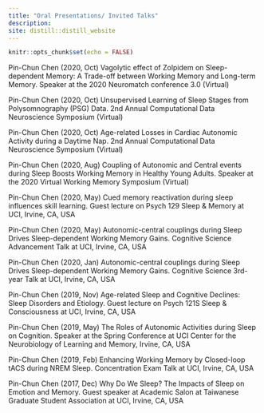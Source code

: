 ```yaml
---
title: "Oral Presentations/ Invited Talks"
description:
site: distill::distill_website
---
```


```r
knitr::opts_chunk$set(echo = FALSE)
```

Pin-Chun Chen (2020, Oct) Vagolytic effect of Zolpidem on Sleep-dependent Memory: A Trade-off between Working Memory and Long-term Memory. Speaker at the 2020 Neuromatch conference 3.0 (Virtual)

Pin-Chun Chen (2020, Oct) Unsupervised Learning of Sleep Stages from Polysomnography (PSG) Data. 2nd Annual Computational Data Neuroscience Symposium (Virtual)

Pin-Chun Chen (2020, Oct) Age-related Losses in Cardiac Autonomic Activity during a Daytime Nap. 2nd Annual Computational Data Neuroscience Symposium (Virtual)

Pin-Chun Chen (2020, Aug) Coupling of Autonomic and Central events during Sleep Boosts Working Memory in Healthy Young Adults. Speaker at the 2020 Virtual Working Memory Symposium (Virtual)

Pin-Chun Chen (2020, May) Cued memory reactivation during sleep influences skill learning. Guest lecture on Psych 129 Sleep & Memory at UCI, Irvine, CA, USA

Pin-Chun Chen (2020, May) Autonomic-central couplings during Sleep Drives Sleep-dependent Working Memory Gains. Cognitive Science Advancement Talk at UCI, Irvine, CA, USA

Pin-Chun Chen (2020, Jan) Autonomic-central couplings during Sleep Drives Sleep-dependent Working Memory Gains. Cognitive Science 3rd-year Talk at UCI, Irvine, CA, USA

Pin-Chun Chen (2019, Nov) Age-related Sleep and Cognitive Declines: Sleep Disorders and Etiology. Guest lecture on Psych 121S Sleep & Consciousness at UCI, Irvine, CA, USA

Pin-Chun Chen (2019, May) The Roles of Autonomic Activities during Sleep on Cognition. Speaker at the Spring Conference at UCI Center for the Neurobiology of Learning and Memory, Irvine, CA, USA

Pin-Chun Chen (2019, Feb) Enhancing Working Memory by Closed-loop tACS during NREM Sleep. Concentration Exam Talk at UCI, Irvine, CA, USA

Pin-Chun Chen (2017, Dec) Why Do We Sleep? The Impacts of Sleep on Emotion and Memory. Guest speaker at Academic Salon at Taiwanese Graduate Student Association at UCI, Irvine, CA, USA